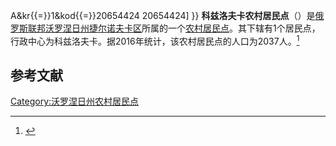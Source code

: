 {{Infobox Settlement
| official_name = 科兹洛夫卡农村居民点
| native_name = Козловское сельское поселение
| settlement_type = [[农村居民点|农村居民点]]
| subdivision_type = [[国家|国家]]
| subdivision_type1 = [[州_(俄罗斯)|州]]
| subdivision_type2 = [[区_(苏联)|区]]
| subdivision_name = {{RUS}}
| subdivision_name1 = [[沃罗涅日州|沃罗涅日州]]
| subdivision_name2 = [[捷尔诺夫卡区|捷尔诺夫卡区]]
| seat_type = 行政中心
| seat = 科兹洛夫卡
| population_as_of=2016
| population_footnotes = <ref name=stat />
| population_total = 2037
| coordinates_display = inline,title
| latd =  | latm =  | lats =  | latNS = N
| longd =  | longm =  | longs =  | longEW = E
| timezone = [[莫斯科时间|MSK]]
| utc_offset = +3
| blank_name = [[俄罗斯市政土地区划代码|OKTMO编码]]
| blank_info = [http://classif.spb.ru/classificators/view/tma.php?st{{=}}A&kr{{=}}1&kod{{=}}20654424 20654424]
}}
'''科兹洛夫卡农村居民点'''（{{lang-ru|Козловское сельское поселение}}）是[[俄罗斯联邦|俄罗斯联邦]][[沃罗涅日州|沃罗涅日州]][[捷尔诺夫卡区|捷尔诺夫卡区]]所属的一个[[农村居民点|农村居民点]]。其下辖有1个居民点，行政中心为科兹洛夫卡。据2016年统计，该农村居民点的人口为2037人。<ref name=stat>{{cite web | url = http://www.gks.ru/free_doc/doc_2016/bul_dr/mun_obr2016.rar | title = Численность населения Российской Федерации по муниципальным образованиям на 1 января 2016 года | language = ru | accessdate = 2017-01-02 | archive-date = 2019-05-13 | archive-url = https://web.archive.org/web/20190513150350/http://www.gks.ru/free_doc/doc_2016/bul_dr/mun_obr2016.rar | dead-url = no }}</ref>

== 参考文献 ==
{{reflist}}

{{Russia-stub}}

[[Category:沃罗涅日州农村居民点|Category:沃罗涅日州农村居民点]]
